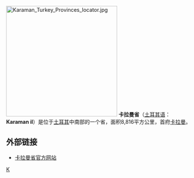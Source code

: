 [[File:Karaman_Turkey_Provinces_locator.jpg|300px]]
'''卡拉曼省'''（[[土耳其语|土耳其语]]：'''Karaman il'''）是位于[[土耳其|土耳其]]中南部的一个省，面积8,816平方公里，首府[[卡拉曼|卡拉曼]]。

== 外部链接 ==
* [http://www.karaman.gov.tr/ 卡拉曼省官方网站]{{Wayback|url=http://www.karaman.gov.tr/ |date=19981202233457 }}

{{WAsia-stub}}
{{Turkey}}

[[Category:土耳其行政區劃|K]]